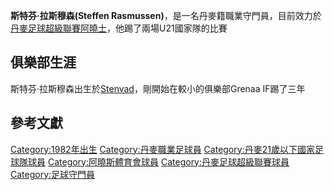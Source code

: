 {{Infobox football biography 2
| name           = Steffen Rasmussen
| image          = 
| fullname       = Steffen Bjørnebo Rasmussen
| birth_date     = {{birth date and age|1982|9|30|df=y}}
| birth_place    = [[Stenvad|Stenvad]], [[丹麥|丹麥]]
| height         = {{convert|1.80|m|abbr=on}}
| position       = [[守門員|守門員]]
| currentclub    = [[奥胡斯体操协会俱乐部|阿曉士]]
| clubnumber     = 1
| youthyears1    =           |youthclubs1 = Stenvad Boldklub
| youthyears2    =           |youthclubs2 = [[奥胡斯体操协会俱乐部|阿曉士]]
| years1         = 1999–2001|clubs1 = Grenaa IF |caps1 =     |goals1 = 
| years2         = 2001–    |clubs2 = [[奥胡斯体操协会俱乐部|阿曉士]] |caps2 = 404 |goals2 = 1
| nationalyears1 = 2003 |nationalteam1 = [[丹麥21歲以下國家足球隊|丹麥U-21]] |nationalcaps1 = 2 |nationalgoals1 = 0
| pcupdate       = 2012年4月21日
| ntupdate       = 2013年1月27日
}}
'''斯特芬·拉斯穆森(Steffen Rasmussen)'''，是一名丹麥籍職業守門員，目前效力於[[丹麥足球超級聯賽|丹麥足球超級聯賽]][[奥胡斯体操协会俱乐部|阿曉士]]，他踢了兩場U21國家隊的比賽
==俱樂部生涯==
斯特芬·拉斯穆森出生於[[Stenvad|Stenvad]]，剛開始在較小的俱樂部Grenaa IF踢了三年

==參考文獻==
{{cite web |url=http://www.agf.co.dk/News.asp?id=4418 |title=Nyhedsarkiv – AGF Fodbold |publisher=Agf.co.dk |date=2013-09-18 |accessdate=2013-10-06 |archive-date=2012-07-18 |archive-url=https://archive.is/20120718174509/http://www.agf.co.dk/News.asp?id=4418 |dead-url=yes }}</ref>
{{DEFAULTSORT:斯特芬·拉斯穆森}}
[[Category:1982年出生|Category:1982年出生]]
[[Category:丹麥職業足球員|Category:丹麥職業足球員]]
[[Category:丹麥21歲以下國家足球隊球員|Category:丹麥21歲以下國家足球隊球員]]
[[Category:阿曉斯體育會球員|Category:阿曉斯體育會球員]]
[[Category:丹麥足球超級聯賽球員|Category:丹麥足球超級聯賽球員]]
[[Category:足球守門員|Category:足球守門員]]